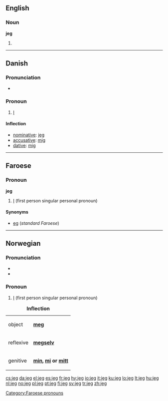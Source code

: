 {{also|jég}}
==English==

===Noun===
'''jeg'''

# {{context|machinery}} {{alternative spelling of|jig}}

----

==Danish==

===Pronunciation===
* {{IPA|/jaj/|[jɑj]|lang=da}}

===Pronoun===
{{infl|da|pronoun}}

# {{personal}} [[I#English|I]]

====Inflection====
* [[nominative]]: [[jeg#Danish|jeg]]
* [[accusative]]: [[mig#Danish|mig]]
* [[dative]]: [[mig#Danish|mig]]

----

==Faroese==

===Pronoun===
'''jeg'''

# {{Suðuroy}} [[I]] (first person singular personal pronoun)

====Synonyms====
* [[eg]] (''standard Faroese'')

[[Category:Faroese pronouns]]

----

==Norwegian==

===Pronunciation===
* {{IPA|/jæɪ̯/|lang=no}}
* {{audio|No-jeg.ogg|Audio}}

===Pronoun===
{{infl|no|pronoun}}

# [[I]] (first person singular personal pronoun)

{| class="prettytable"
|+ '''Inflection'''
|-
| object || '''[[meg]]'''
|-
| reflexive || '''[[megselv]]'''
|-
| genitive || '''{{ma}} [[min]], {{f}} [[mi]] or {{n}} [[mitt]]'''
|}

[[cs:jeg]]
[[da:jeg]]
[[el:jeg]]
[[es:jeg]]
[[fr:jeg]]
[[hy:jeg]]
[[io:jeg]]
[[it:jeg]]
[[ku:jeg]]
[[lo:jeg]]
[[lt:jeg]]
[[hu:jeg]]
[[nl:jeg]]
[[no:jeg]]
[[pl:jeg]]
[[pt:jeg]]
[[fi:jeg]]
[[sv:jeg]]
[[tr:jeg]]
[[zh:jeg]]